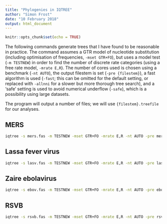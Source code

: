 ```yaml
---
title: "Phylogenies in IQTREE"
author: "Simon Frost"
date: "10 February 2018"
output: html_document
---
```


```r
knitr::opts_chunk$set(echo = TRUE)
```

The following commands generate trees that I have found to be reasonable in practice. The command assumes a GTR model of nucleotide substitution (including optimisation of frequencies, `-mset GTR+FO`), but uses a model test (`-m TESTNEW`) in order to find the number of discrete rate categories (using a free rate model, `-mrate E,R`). The number of cores used is chosen using a benchmark (`-nt AUTO`), the output filestem is set (`-pre {filestem}`), a fast algorithm is used (`-fast`; this can be omitted for the default setting, or replaced with `-allnni` for a slower but more thorough tree search), and a 'safe' setting is used to avoid numerical underflow (`-safe`), which is a possibility using large datasets.

The program will output a number of files; we will use `{filestem}.treefile` for our analyses.

## MERS

```sh
iqtree -s mers.fas -m TESTNEW -mset GTR+FO -mrate E,R -nt AUTO -pre mers -fast -safe
```

## Lassa fever virus

```sh
iqtree -s lasv.fas -m TESTNEW -mset GTR+FO -mrate E,R -nt AUTO -pre lasv -fast -safe
```


## Zaire ebolavirus

```sh
iqtree -s ebov.fas -m TESTNEW -mset GTR+FO -mrate E,R -nt AUTO -pre ebov -fast -safe
```

## RSVB

```sh
iqtree -s rsvb.fas -m TESTNEW -mset GTR+FO -mrate E,R -nt AUTO -pre rsvb -fast -safe
```
